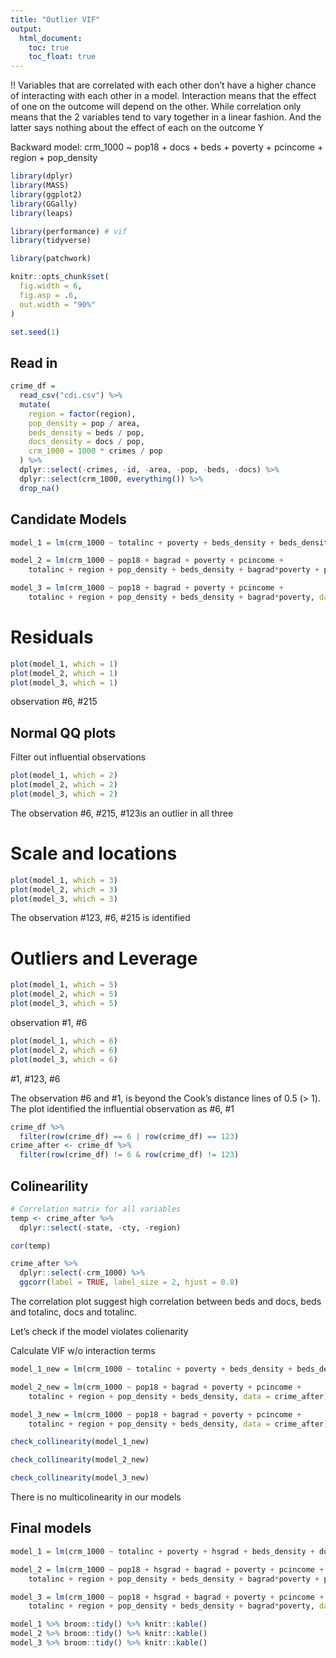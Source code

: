 ```yaml
---
title: "Outlier VIF"
output: 
  html_document:
    toc: true
    toc_float: true
---
```


!! Variables that are correlated with each other don’t have a higher chance of interacting with each other in a model. Interaction means that the effect of one on the outcome will depend on the other. While correlation only means that the 2 variables tend to vary together in a linear fashion. And the latter says nothing about the effect of each on the outcome Y

Backward model:
crm_1000 ~ pop18 + docs + beds + poverty + pcincome + region + pop_density

```r
library(dplyr)
library(MASS)
library(ggplot2)
library(GGally)
library(leaps)

library(performance) # vif
library(tidyverse)

library(patchwork)

knitr::opts_chunk$set(
  fig.width = 6,
  fig.asp = .6,
  out.width = "90%"
)

set.seed(1)
```

## Read in

```r
crime_df = 
  read_csv("cdi.csv") %>% 
  mutate(
    region = factor(region),
    pop_density = pop / area,
    beds_density = beds / pop,
    docs_density = docs / pop,
    crm_1000 = 1000 * crimes / pop
  ) %>% 
  dplyr::select(-crimes, -id, -area, -pop, -beds, -docs) %>% 
  dplyr::select(crm_1000, everything()) %>%
  drop_na()
```

## Candidate Models

```r
model_1 = lm(crm_1000 ~ totalinc + poverty + beds_density + beds_density + region + pop_density + docs_density*totalinc + docs_density*beds_density, data = crime_df)

model_2 = lm(crm_1000 ~ pop18 + bagrad + poverty + pcincome + 
    totalinc + region + pop_density + beds_density + bagrad*poverty + poverty*region, data = crime_df)

model_3 = lm(crm_1000 ~ pop18 + bagrad + poverty + pcincome + 
    totalinc + region + pop_density + beds_density + bagrad*poverty, data = crime_df)
```

# Residuals

```r
plot(model_1, which = 1)
plot(model_2, which = 1)
plot(model_3, which = 1)
```
observation #6, #215

## Normal QQ plots

Filter out influential observations

```r
plot(model_1, which = 2)
plot(model_2, which = 2)
plot(model_3, which = 2)
```

The observation #6, #215, #123is an outlier in all three

# Scale and locations

```r
plot(model_1, which = 3)
plot(model_2, which = 3)
plot(model_3, which = 3)
```
The observation #123, #6, #215 is identified

# Outliers and Leverage
```r
plot(model_1, which = 5)
plot(model_2, which = 5)
plot(model_3, which = 5)
```

observation #1, #6

```r
plot(model_1, which = 6)
plot(model_2, which = 6)
plot(model_3, which = 6)
```
 #1, #123, #6

The observation #6 and #1, is beyond the Cook’s distance lines of 0.5 (> 1). The plot identified the influential observation as #6, #1

```r
crime_df %>%
  filter(row(crime_df) == 6 | row(crime_df) == 123)
crime_after <- crime_df %>%
  filter(row(crime_df) != 6 & row(crime_df) != 123)
```

## Colinearility

```r
# Correlation matrix for all variables
temp <- crime_after %>%
  dplyr::select(-state, -cty, -region)

cor(temp)
```



```r
crime_after %>% 
  dplyr::select(-crm_1000) %>% 
  ggcorr(label = TRUE, label_size = 2, hjust = 0.8)
```

The correlation plot suggest high correlation between beds and docs, beds and totalinc, docs and totalinc. 

Let's check if the model violates colienarity

Calculate VIF w/o interaction terms
```r
model_1_new = lm(crm_1000 ~ totalinc + poverty + beds_density + beds_density + region + pop_density, data = crime_after)

model_2_new = lm(crm_1000 ~ pop18 + bagrad + poverty + pcincome + 
    totalinc + region + pop_density + beds_density, data = crime_after)

model_3_new = lm(crm_1000 ~ pop18 + bagrad + poverty + pcincome + 
    totalinc + region + pop_density + beds_density, data = crime_after)

check_collinearity(model_1_new)

check_collinearity(model_2_new)

check_collinearity(model_3_new)
```

There is no multicolinearity in our models

## Final models

```r
model_1 = lm(crm_1000 ~ totalinc + poverty + hsgrad + beds_density + docs_density + region + pop_density + docs_density*totalinc + docs_density*beds_density, data = crime_after)

model_2 = lm(crm_1000 ~ pop18 + hsgrad + bagrad + poverty + pcincome + 
    totalinc + region + pop_density + beds_density + bagrad*poverty + poverty*region, data = crime_after)

model_3 = lm(crm_1000 ~ pop18 + hsgrad + bagrad + poverty + pcincome + 
    totalinc + region + pop_density + beds_density + bagrad*poverty, data = crime_after)

model_1 %>% broom::tidy() %>% knitr::kable() 
model_2 %>% broom::tidy() %>% knitr::kable()
model_3 %>% broom::tidy() %>% knitr::kable()
```







